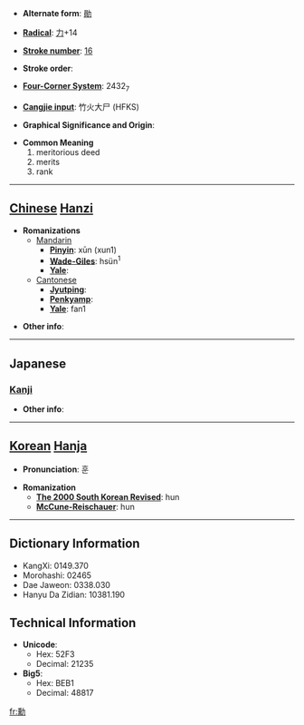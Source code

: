 * '''Alternate form''': [[勛]]

* '''[[Wiktionary:Chinese radical index| Radical]]''': [[Wiktionary:Chinese radical index 力|力]]+14

* '''[[Wiktionary:Chinese total strokes index|Stroke number]]''': [[Wiktionary:Chinese total strokes index 16|16]]

* '''Stroke order''': 

* '''[[Wiktionary:Chinese four corner index|Four-Corner System]]''': 2432<sub>7</sub>

* '''[[Wiktionary:Chinese Cangjie index|Cangjie input]]''': 竹火大尸 (HFKS)

* '''Graphical Significance and Origin''': 

* '''Common Meaning'''
*#meritorious deed
*# merits
*# rank


----

== [[Chinese]] [[Hanzi]] ==

* '''Romanizations'''
** [[Mandarin]]
*** '''[[Pinyin]]''': xūn (xun1)
*** '''[[Wade-Giles]]''': hsün<sup>1</sup>
*** '''[[Yale]]''': 
**[[Cantonese]]
***'''[[Jyutping]]''':
***'''[[Penkyamp]]''': 
***'''[[Yale]]''': fan1

* '''Other info''': 

----

==Japanese==
===[[Kanji]]===
{{kanji|on readings=[[くん]] (kun)
|kun readings=[[いさお]] (isao)
}}

* '''Other info''':  

----

== [[Korean]] [[Hanja]] ==

* '''Pronunciation''': 훈

* '''Romanization'''
** '''[[The 2000 South Korean Revised Romanization|The 2000 South Korean Revised]]''': hun
** '''[[McCune-Reischauer]]''': hun

----

== Dictionary Information ==

* KangXi: 0149.370
* Morohashi: 02465
* Dae Jaweon: 0338.030
* Hanyu Da Zidian: 10381.190

== Technical Information ==

* '''Unicode''':
** Hex: 52F3
** Decimal: 21235
* '''Big5''':
** Hex: BEB1
** Decimal: 48817

[[fr:勳]]